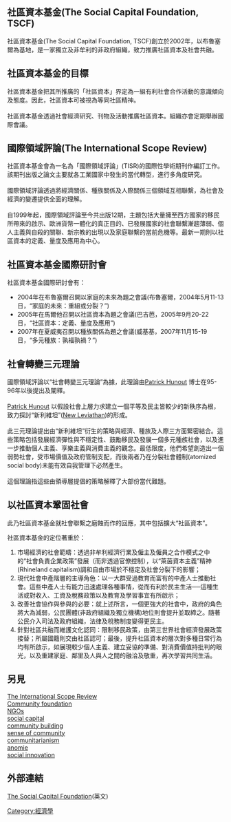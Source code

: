 ==社區資本基金(The Social Capital Foundation, TSCF)==

社區資本基金(The Social Capital Foundation, TSCF)創立於2002年，以布魯塞爾為基地，是一家獨立及非牟利的非政府組織，致力推廣社區資本及社會共融。

==社區資本基金的目標==

社區資本基金把其所推廣的「社區資本」界定為一組有利社會合作活動的意識傾向及態度。因此，社區資本可被視為等同社區精神。<br>
<br>
社區資本基金透過社會經濟研究、刊物及活動推廣社區資本。組織亦會定期舉辦國際會議。

==國際領域評論(The International Scope Review)==

社區資本基金會為一名為「國際領域評論」(TISR)的國際性學術期刊作編訂工作。該期刊出版之論文主要就各工業國家中發生的當代轉型，進行多角度研究。<br>
<br>
國際領域評論透過將經濟關係、種族關係及人際關係三個領域互相聯繫，為社會及經濟的變遷提供全面的理解。<br>
<br>
自1999年起，國際領域評論至今共出版12期，主題包括大量擁至西方國家的移民所帶來的啟示、歐洲貨幣一體化的真正目的、已發展國家的社會聯繫漸趨薄弱、個人主義與自殺的關聯、新宗教的出現以及家庭聯繫的當前危機等。最新一期則以社區資本的定義、量度及應用為中心。

==社區資本基金國際研討會==

社區資本基金國際研討會有：

*2004年在布魯塞爾召開以家庭的未來為題之會議(布魯塞爾，2004年5月11-13日，“家庭的未來：重組或分裂？”)
*2005年在馬爾他召開以社區資本為題之會議(巴吉芭，2005年9月20-22日，“社區資本：定義、量度及應用”)
*2007年在夏威夷召開以種族關係為題之會議(威基基，2007年11月15-19日，“多元種族：孰福孰禍？”)

==社會轉變三元理論==

國際領域評論以“社會轉變三元理論”為據，此理論由[http://en.wikipedia.org/wiki/Patrick_Hunout Patrick Hunout] {{Wayback|url=http://en.wikipedia.org/wiki/Patrick_Hunout |date=20060913000000 }}博士在95-96年以後提出及闡釋。<br>
<br>
[http://en.wikipedia.org/wiki/Patrick_Hunout Patrick Hunout] {{Wayback|url=http://en.wikipedia.org/wiki/Patrick_Hunout |date=20060913000000 }}以假設社會上層力求建立一個平等及民主皆較少的新秩序為根，致力探討“新利維坦”([[New_Leviathan|New Leviathan]])的形成。<br>
<br>
此三元理論提出由“新利維坦”衍生的策略與經濟、種族及人際三方面緊密結合。這些策略包括發展經濟彈性與不穩定性、鼓勵移民及發展一個多元種族社會，以及進一步推動個人主義、享樂主義與消費主義的觀念。最低限度，他們希望創造出一個弱勢社會，受市場價值及政府管制支配，而後兩者乃在分裂社會體制(atomized social body)未能有效自我管理下必然產生。<br>
<br>
這個理論指這些由領導層提倡的策略解釋了大部份當代難題。

==以社區資本鞏固社會==

此乃社區資本基金就社會聯繫之磨蝕而作的回應，其中包括擴大“社區資本”。

社區資本基金的定位著重於：

#市場經濟的社會範疇：透過非牟利經濟行業及僱主及僱員之合作模式之中的“社會負責企業政策”發展（而非透過官僚控制），以“萊茵資本主義”精神(Rhineland capitalism)調和自由市場於不穩定及社會分裂下的影響；
#現代社會中產階層的主導角色：以一大群受過教育而富有的中產人士推動社會。這些中產人士有能力迅速處理各種事情，從而有利於民主生活──這種生活或對收入、工資及稅務政策以及教育及學習事宜有所啟示；
#改善社會協作與參與的必要：就上述所言，一個更強大的社會中，政府的角色將大為減弱，公民團體(非政府組織及獨立機構)地位則會提升並取締之。隨著公民介入司法及政府組織，法律及稅務制度變得更民主。
#針對社區共融而維護文化認同：限制移民政策，由第三世界社會經濟發展政策接替；所屬國籍則交由社區認可；最後，提升社區資本的層次對多種日常行為均有所啟示，如展現較少個人主義、建立妥協的準備、對消費價值持批判的眼光，以及重建家庭、鄰里及人與人之間的融洽及敬重，再次學習共同生活。

==另見==
[http://en.wikipedia.org/wiki/The_International_Scope_Review The International Scope Review] {{Wayback|url=http://en.wikipedia.org/wiki/The_International_Scope_Review |date=20060913000000 }}<br>
[http://en.wikipedia.org/wiki/Community_foundation Community foundation] {{Wayback|url=http://en.wikipedia.org/wiki/Community_foundation |date=20060913000000 }}<br>
[http://en.wikipedia.org/wiki/NGOs NGOs] {{Wayback|url=http://en.wikipedia.org/wiki/NGOs |date=20061122224444 }}<br>
[http://en.wikipedia.org/wiki/Social_capital social capital] {{Wayback|url=http://en.wikipedia.org/wiki/Social_capital |date=20070216151738 }}<br>
[http://en.wikipedia.org/wiki/Community_building community building] {{Wayback|url=http://en.wikipedia.org/wiki/Community_building |date=20061022041845 }}<br>
[http://en.wikipedia.org/wiki/Sense_of_community sense of community] {{Wayback|url=http://en.wikipedia.org/wiki/Sense_of_community |date=20070216184136 }}<br>
[http://en.wikipedia.org/wiki/Communitarianism communitarianism] {{Wayback|url=http://en.wikipedia.org/wiki/Communitarianism |date=20060913000000 }}<br>
[http://en.wikipedia.org/wiki/Anomie anomie] {{Wayback|url=http://en.wikipedia.org/wiki/Anomie |date=20060913000000 }}<br>
[http://en.wikipedia.org/wiki/Social_innovation social innovation] {{Wayback|url=http://en.wikipedia.org/wiki/Social_innovation |date=20060913000000 }}

==外部連結==
[https://web.archive.org/web/20100106093824/http://www.socialcapital-foundation.org/ The Social Capital Foundation](英文)

[[Category:經濟學|Category:經濟學]]